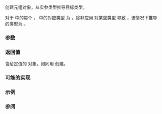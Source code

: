 {{cpp/title|make_tuple}}
{{cpp/utility/tuple/navbar}}
{{dcl begin}}
{{dcl header|tuple}}
{{dcl|since=c++11|notes={{mark|C++14 起为 constexpr}}|1=
template&lt; class... Types &gt;
std::tuple&lt;VTypes...&gt; make_tuple( Types&amp;&amp;... args );
}}
{{dcl end}}

创建元组对象，从实参类型推导目标类型。

对于 {{tt|Types...}} 中的每个 {{tt|Ti}}，{{tt|Vtypes...}} 中的对应类型 {{tt|Vi}} 为 {{c|std::decay&lt;Ti&gt;::type}}，除非应用 {{lc|std::decay}} 对某些类型 {{tt|X}} 导致 {{c|std::reference_wrapper&lt;X&gt;}}，该情况下推导的类型为 {{tt|X&amp;}}。

===参数===
{{par begin}}
{{par|args|为之构造元组的零或更多实参}}
{{par end}}

===返回值===
含给定值的 {{lc|std::tuple}} 对象，如同用 {{c|std::tuple&lt;VTypes...&gt;(std::forward&lt;Types&gt;(t)...)}} 创建。

===可能的实现===
{{eq fun|1=
template &lt;class T&gt;
struct unwrap_refwrapper
{
    using type = T;
};

template &lt;class T&gt;
struct unwrap_refwrapper&lt;std::reference_wrapper&lt;T&gt;&gt;
{
    using type = T&amp;;
};

template &lt;class T&gt;
using unwrap_decay_t = typename unwrap_refwrapper&lt;typename std::decay&lt;T&gt;::type&gt;::type;
// 或使用 std::unwrap_ref_decay_t（C++20 起）

template &lt;class... Types&gt;
constexpr // C++14 起
std::tuple&lt;unwrap_decay_t&lt;Types&gt;...&gt; make_tuple(Types&amp;&amp;... args)
{
    return std::tuple&lt;unwrap_decay_t&lt;Types&gt;...&gt;(std::forward&lt;Types&gt;(args)...);
}
}}

===示例===
{{example|
|code=
#include &lt;iostream&gt;
#include &lt;tuple&gt;
#include &lt;functional&gt;

std::tuple&lt;int, int&gt; f() // 此函数返回多值
{
    int x = 5;
    return std::make_tuple(x, 7); // C++17 中可以为 return {x,7};
}

int main()
{
    // 异质元组的构造
    int n = 1;
    auto t = std::make_tuple(10, "Test", 3.14, std::ref(n), n);
    n = 7;
    std::cout &lt;&lt; "t 的值为 ("
              &lt;&lt; std::get&lt;0&gt;(t) &lt;&lt; ", "
              &lt;&lt; std::get&lt;1&gt;(t) &lt;&lt; ", "
              &lt;&lt; std::get&lt;2&gt;(t) &lt;&lt; ", "
              &lt;&lt; std::get&lt;3&gt;(t) &lt;&lt; ", "
              &lt;&lt; std::get&lt;4&gt;(t) &lt;&lt; ")\n";

    // 返回多值的函数
    int a, b;
    std::tie(a, b) = f();
    std::cout &lt;&lt; a &lt;&lt; ' ' &lt;&lt; b &lt;&lt; '\n';
}
|output=
t 的值为 (10, Test, 3.14, 7, 1)
5 7
}}

===参阅===
{{dsc begin}}
{{dsc inc|cpp/utility/tuple/dsc tie}}
{{dsc inc|cpp/utility/tuple/dsc forward_as_tuple}}
{{dsc inc|cpp/utility/tuple/dsc tuple_cat}}
{{dsc inc|cpp/utility/dsc apply}}
{{dsc end}}

{{langlinks|de|en|es|fr|it|ja|pt|ru}}